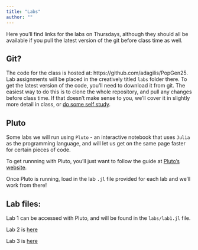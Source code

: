 ```yaml
---
title: "Labs"
author: ""
---
```


Here you'll find links for the labs on Thursdays, although they should all be available if you pull the latest version of the git before class time as well.

## Git?

The code for the class is hosted at: https://github.com/adagilis/PopGen25. Lab assignments will be placed in the creatively titled `labs` folder there. To get the latest version of the code, you'll need to download it from git. The easiest way to do this is to clone the whole repository, and pull any changes before class time. If that doesn't make sense to you, we'll cover it in slightly more detail in class, or [do some self study](https://swcarpentry.github.io/git-novice/).

## Pluto

Some labs we will run using `Pluto` - an interactive notebook that uses `Julia` as the programming language, and will let us get on the same page faster for certain pieces of code.

To get runnning with Pluto, you'll just want to follow the guide at [Pluto's website](https://plutojl.org/#install).

Once Pluto is running, load in the lab `.jl` file provided for each lab and we'll work from there!

## Lab files:

Lab 1 can be accessed with Pluto, and will be found in the `labs/lab1.jl` file.

Lab 2 is [here](labs/lab2.qmd)

Lab 3 is [here](labs/lab3.qmd)


